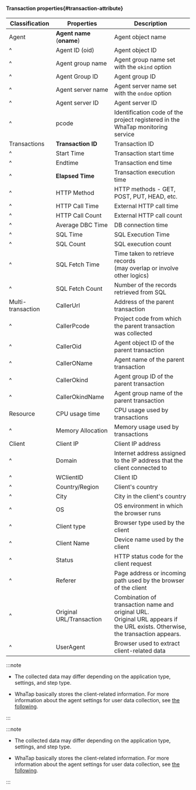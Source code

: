 #### Transaction properties{#transaction-attribute}

| Classification    | Properties                 | Description                                                                                                                        |
| ----------------- | -------------------------- | ---------------------------------------------------------------------------------------------------------------------------------- |
| Agent             | **Agent name** (**oname**) | Agent object name                                                                                                                  |
| ^                 | Agent ID (oid)             | Agent object ID                                                                                                                    |
| ^                 | Agent group name           | Agent group name set with the `okind` option                                                                                       |
| ^                 | Agent Group ID             | Agent group ID                                                                                                                     |
| ^                 | Agent server name          | Agent server name set with the `ondoe` option                                                                                      |
| ^                 | Agent server ID            | Agent server ID                                                                                                                    |
| ^                 | pcode                      | Identification code of the project registered in the WhaTap monitoring service                                                     |
| Transactions      | **Transaction ID**         | Transaction ID                                                                                                                     |
| ^                 | Start Time                 | Transaction start time                                                                                                             |
| ^                 | Endtime                    | Transaction end time                                                                                                               |
| ^                 | **Elapsed Time**           | Transaction execution time                                                                                                         |
| ^                 | HTTP Method                | HTTP methods - GET, POST, PUT, HEAD, etc.                                                                                          |
| ^                 | HTTP Call Time             | External HTTP call time                                                                                                            |
| ^                 | HTTP Call Count            | External HTTP call count                                                                                                           |
| ^                 | Average DBC Time           | DB connection time                                                                                                                 |
| ^                 | SQL Time                   | SQL Execution Time                                                                                                                 |
| ^                 | SQL Count                  | SQL execution count                                                                                                                |
| ^                 | SQL Fetch Time             | Time taken to retrieve records<br/>(may overlap or involve other logics)                                                           |
| ^                 | SQL Fetch Count            | Number of the records retrieved from SQL                                                                                           |
| Multi-transaction | CallerUrl                  | Address of the parent transaction                                                                                                  |
| ^                 | CallerPcode                | Project code from which the parent transaction was collected                                                                       |
| ^                 | CallerOid                  | Agent object ID of the parent transaction                                                                                          |
| ^                 | CallerOName                | Agent name of the parent transaction                                                                                               |
| ^                 | CallerOkind                | Agent group ID of the parent transaction                                                                                           |
| ^                 | CallerOkindName            | Agent group name of the parent transaction                                                                                         |
| Resource          | CPU usage time             | CPU usage used by transactions                                                                                                     |
| ^                 | Memory Allocation          | Memory usage used by transactions                                                                                                  |
| Client            | Client IP                  | Client IP address                                                                                                                  |
| ^                 | Domain                     | Internet address assigned to the IP address that the client connected to                                                           |
| ^                 | WClientID                  | Client ID                                                                                                                          |
| ^                 | Country/Region             | Client's country                                                                                                                   |
| ^                 | City                       | City in the client's country                                                                                                       |
| ^                 | OS                         | OS environment in which the browser runs                                                                                           |
| ^                 | Client type                | Browser type used by the client                                                                                                    |
| ^                 | Client Name                | Device name used by the client                                                                                                     |
| ^                 | Status                     | HTTP status code for the client request                                                                                            |
| ^                 | Referer                    | Page address or incoming path used by the browser of the client                                                                    |
| ^                 | Original URL/Transaction   | Combination of transaction name and original URL.<br/> Original URL appears if the URL exists. Otherwise, the transaction appears. |
| ^                 | UserAgent                  | Browser used to extract client-related data                                                                                        |

<Xclude product='kubernetes'>

:::note

-   The collected data may differ depending on the application type, settings, and step type.

-   WhaTap basically stores the client-related information. For more information about the agent settings for user data collection, see [the following](agent-number-of-user).

:::

</Xclude>

<InDoc product='kubernetes'>

:::note

-   The collected data may differ depending on the application type, settings, and step type.

-   WhaTap basically stores the client-related information. For more information about the agent settings for user data collection, see [the following](../java/agent-number-of-user).

:::

</InDoc>
